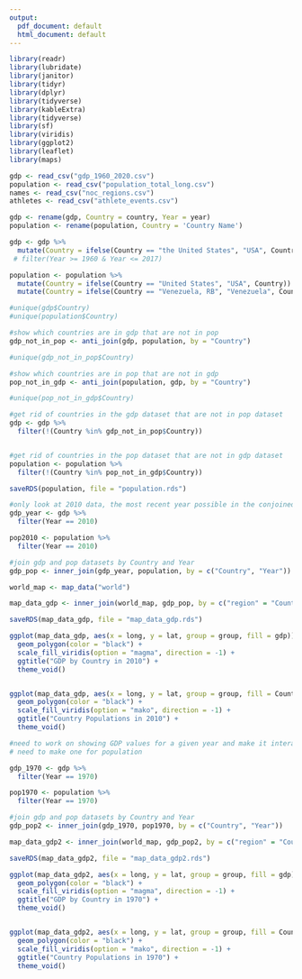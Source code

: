 ```yaml
---
output:
  pdf_document: default
  html_document: default
---
```

```r
library(readr)
library(lubridate)
library(janitor)
library(tidyr)
library(dplyr)
library(tidyverse)
library(kableExtra)
library(tidyverse)
library(sf)
library(viridis)
library(ggplot2)
library(leaflet)
library(maps)

gdp <- read_csv("gdp_1960_2020.csv")
population <- read_csv("population_total_long.csv")
names <- read_csv("noc_regions.csv")
athletes <- read_csv("athlete_events.csv")

gdp <- rename(gdp, Country = country, Year = year)
population <- rename(population, Country = 'Country Name')

gdp <- gdp %>%
  mutate(Country = ifelse(Country == "the United States", "USA", Country)) #%>%
 # filter(Year >= 1960 & Year <= 2017)

population <- population %>%
  mutate(Country = ifelse(Country == "United States", "USA", Country)) %>%
  mutate(Country = ifelse(Country == "Venezuela, RB", "Venezuela", Country))

#unique(gdp$Country)
#unique(population$Country)

#show which countries are in gdp that are not in pop
gdp_not_in_pop <- anti_join(gdp, population, by = "Country")

#unique(gdp_not_in_pop$Country)

#show which countries are in pop that are not in gdp
pop_not_in_gdp <- anti_join(population, gdp, by = "Country")

#unique(pop_not_in_gdp$Country)

#get rid of countries in the gdp dataset that are not in pop dataset
gdp <- gdp %>%
  filter(!(Country %in% gdp_not_in_pop$Country))


#get rid of countries in the pop dataset that are not in gdp dataset
population <- population %>% 
  filter(!(Country %in% pop_not_in_gdp$Country))

saveRDS(population, file = "population.rds")

#only look at 2010 data, the most recent year possible in the conjoined dataset
gdp_year <- gdp %>% 
  filter(Year == 2010)

pop2010 <- population %>%
  filter(Year == 2010)

#join gdp and pop datasets by Country and Year
gdp_pop <- inner_join(gdp_year, population, by = c("Country", "Year"))

world_map <- map_data("world")

map_data_gdp <- inner_join(world_map, gdp_pop, by = c("region" = "Country"))

saveRDS(map_data_gdp, file = "map_data_gdp.rds")

ggplot(map_data_gdp, aes(x = long, y = lat, group = group, fill = gdp)) +
  geom_polygon(color = "black") +
  scale_fill_viridis(option = "magma", direction = -1) + 
  ggtitle("GDP by Country in 2010") +
  theme_void()


ggplot(map_data_gdp, aes(x = long, y = lat, group = group, fill = Count)) +
  geom_polygon(color = "black") +
  scale_fill_viridis(option = "mako", direction = -1) + 
  ggtitle("Country Populations in 2010") +
  theme_void()

#need to work on showing GDP values for a given year and make it interactive? Or just show data for a given year
# need to make one for population
```

```r
gdp_1970 <- gdp %>% 
  filter(Year == 1970)

pop1970 <- population %>%
  filter(Year == 1970)

#join gdp and pop datasets by Country and Year
gdp_pop2 <- inner_join(gdp_1970, pop1970, by = c("Country", "Year"))

map_data_gdp2 <- inner_join(world_map, gdp_pop2, by = c("region" = "Country"))

saveRDS(map_data_gdp2, file = "map_data_gdp2.rds")

ggplot(map_data_gdp2, aes(x = long, y = lat, group = group, fill = gdp)) +
  geom_polygon(color = "black") +
  scale_fill_viridis(option = "magma", direction = -1) + 
  ggtitle("GDP by Country in 1970") +
  theme_void()


ggplot(map_data_gdp2, aes(x = long, y = lat, group = group, fill = Count)) +
  geom_polygon(color = "black") +
  scale_fill_viridis(option = "mako", direction = -1) + 
  ggtitle("Country Populations in 1970") +
  theme_void()
```